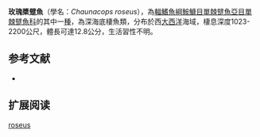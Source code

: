 {{Speciesbox
| name = 玫瑰槳躄魚
| image = 
| image_width = 250px
| status = NE
| status_system = IUCN3.1
| taxon = Chaunacops roseus
| authority = [[Barbour|Barbour]], 1941
| synonyms = *''Chaunax roseus,Barbour, 1941''
*''Bathychaunax roseus,Barbour, 1941''
}}

'''玫瑰槳躄魚'''（學名：''Chaunacops roseus''），為[[輻鰭魚綱|輻鰭魚綱]][[鮟鱇目|鮟鱇目]][[單棘躄魚亞目|單棘躄魚亞目]][[單棘躄魚科|單棘躄魚科]]的其中一[[種|種]]，為深海底棲魚類，分布於西[[大西洋|大西洋]]海域，棲息深度1023-2200公尺，體長可達12.8公分，生活習性不明。

==参考文献==
{{refbegin}}
*{{FishBase_species|genus=Chaunacops|species=roseus|year=2014|month=2}}
{{refend}}
== 扩展阅读 ==
{{refbegin}}
{{wikispecies-inline|Chaunacops roseus|玫瑰槳躄魚}}
{{refend}}
{{Taxonbar|from=Q2362069}}

[[Category:槳躄魚屬|roseus]]


{{魚類小作品}}